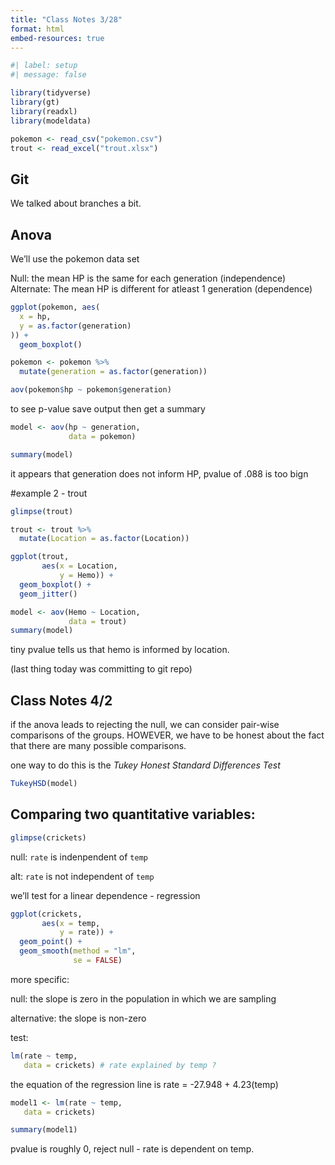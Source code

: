 ```yaml
---
title: "Class Notes 3/28"
format: html
embed-resources: true
---
```


```r
#| label: setup
#| message: false

library(tidyverse)
library(gt)
library(readxl)
library(modeldata)

pokemon <- read_csv("pokemon.csv")
trout <- read_excel("trout.xlsx")
```


## Git

We talked about branches a bit.

## Anova

We'll use the pokemon data set

Null: the mean HP is the same for each generation (independence)
Alternate: The mean HP is different for atleast 1 generation (dependence)

```r
ggplot(pokemon, aes(
  x = hp,
  y = as.factor(generation)
)) +
  geom_boxplot()
```


```r
pokemon <- pokemon %>% 
  mutate(generation = as.factor(generation))

aov(pokemon$hp ~ pokemon$generation)
```

to see p-value save output then get a summary

```r
model <- aov(hp ~ generation,
             data = pokemon)

summary(model)
```

it appears that generation does not inform HP, pvalue of .088 is too bign

#example 2 - trout

```r
glimpse(trout)
```


```r
trout <- trout %>% 
  mutate(Location = as.factor(Location))

ggplot(trout,
       aes(x = Location,
           y = Hemo)) +
  geom_boxplot() +
  geom_jitter()
```

```r
model <- aov(Hemo ~ Location,
             data = trout)
summary(model)
```

tiny pvalue tells us that hemo is informed by location.

(last thing today was committing to git repo)

## Class Notes 4/2

if the anova leads to rejecting the null, we can consider pair-wise comparisons of the groups. HOWEVER, we have to be honest about the fact that there are many possible comparisons. 

one way to do this is the *Tukey Honest Standard Differences Test*

```r
TukeyHSD(model)
```

## Comparing two quantitative variables:

```r
glimpse(crickets)
```

null: `rate` is indenpendent of `temp`

alt: `rate` is not independent of `temp`

we'll test for a linear dependence - regression

```r
ggplot(crickets,
       aes(x = temp,
           y = rate)) +
  geom_point() +
  geom_smooth(method = "lm",
              se = FALSE)
```

more specific:

null: the slope is zero in the population in which we are sampling

alternative: the slope is non-zero

test:

```r
lm(rate ~ temp,
   data = crickets) # rate explained by temp ?
```
the equation of the regression line is rate = -27.948 + 4.23(temp)

```r
model1 <- lm(rate ~ temp,
   data = crickets)

summary(model1)
```
pvalue is roughly 0, reject null - rate is dependent on temp.
